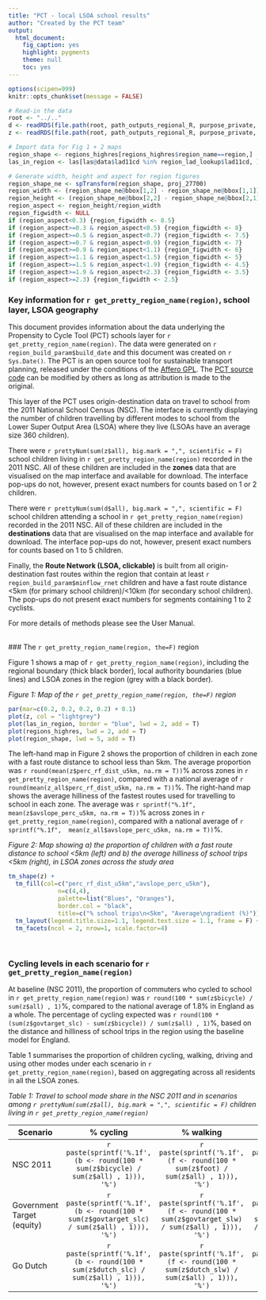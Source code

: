 ```yaml
---
title: "PCT - local LSOA school results"
author: "Created by the PCT team"
output: 
  html_document:
    fig_caption: yes
    highlight: pygments
    theme: null
    toc: yes
---
```


```r
options(scipen=999)
knitr::opts_chunk$set(message = FALSE)

# Read-in the data
root <- "../.."
d <- readRDS(file.path(root, path_outputs_regional_R, purpose_private, geography, region, "d.Rds"))
z <- readRDS(file.path(root, path_outputs_regional_R, purpose_private, geography, region, "z.Rds"))

# Import data for Fig 1 + 2 maps
region_shape <- regions_highres[regions_highres$region_name==region,]
las_in_region <- las[las@data$lad11cd %in% region_lad_lookup$lad11cd, ]

# Generate width, height and aspect for region figures
region_shape_ne <- spTransform(region_shape, proj_27700)
region_width <- (region_shape_ne@bbox[1,2] - region_shape_ne@bbox[1,1])/1000
region_height <- (region_shape_ne@bbox[2,2] - region_shape_ne@bbox[2,1])/1000
region_aspect <- region_height/region_width
region_figwidth <- NULL
if (region_aspect<0.3) {region_figwidth <- 8.5}
if (region_aspect>=0.3 & region_aspect<0.5) {region_figwidth <- 8}
if (region_aspect>=0.5 & region_aspect<0.7) {region_figwidth <- 7.5}
if (region_aspect>=0.7 & region_aspect<0.9) {region_figwidth <- 7}
if (region_aspect>=0.9 & region_aspect<1.1) {region_figwidth <- 6}
if (region_aspect>=1.1 & region_aspect<1.5) {region_figwidth <- 5}
if (region_aspect>=1.5 & region_aspect<1.9) {region_figwidth <- 4.5}
if (region_aspect>=1.9 & region_aspect<2.3) {region_figwidth <- 3.5}
if (region_aspect>=2.3) {region_figwidth <- 2.5}


```

### Key information for `r get_pretty_region_name(region)`, school layer, LSOA geography

This document provides information about the data underlying the Propensity to Cycle Tool (PCT) schools layer for `r get_pretty_region_name(region)`. The data were generated on `r region_build_param$build_date` and this document was created on `r Sys.Date()`. The PCT is an open source tool for sustainable transport planning, released under the conditions of the 
<a target="_blank" href="https://www.gnu.org/licenses/agpl-3.0">Affero GPL</a>. The <a target="_blank" href="https://github.com/npct">PCT source code</a> can be modified by others as long as attribution is made to the original.

This layer of the PCT uses origin-destination data on travel to school from the 2011 National School Census (NSC). The interface is currently displaying the number of children travelling by different modes to school from the Lower Super Output Area (LSOA) where they live (LSOAs have an average size 360 children). 

There were `r prettyNum(sum(z$all), big.mark = ",", scientific = F)` school children living in `r get_pretty_region_name(region)` recorded in the 2011 NSC. All of these children are included in the **zones** data that are visualised on the map interface and available for download. The interface pop-ups do not, however, present exact numbers for counts based on 1 or 2 children.

There were `r prettyNum(sum(d$all), big.mark = ",", scientific = F)` school children attending a school in `r get_pretty_region_name(region)` recorded in the 2011 NSC. All of these children are included in the **destinations** data that are visualised on the map interface and available for download.  The interface pop-ups do not, however, present exact numbers for counts based on 1 to 5 children.

Finally, the **Route Network (LSOA, clickable)** is built from all origin-destination fast routes within the region that contain at least `r region_build_param$minflow_rnet` children and have a fast route distance <5km (for primary school children)/<10km (for secondary school children). The pop-ups do not present exact numbers for segments containing 1 to 2 cyclists.

For more details of methods please see the User Manual.

<br>
### The `r get_pretty_region_name(region, the=F)` region

Figure 1 shows a map of `r get_pretty_region_name(region)`, including the regional boundary (thick black border), local authority boundaries (blue lines) and LSOA zones in the region (grey with a black border). 

*Figure 1: Map of the `r get_pretty_region_name(region, the=F)` region*
```r
par(mar=c(0.2, 0.2, 0.2, 0.2) + 0.1)
plot(z, col = "lightgrey")
plot(las_in_region, border = "blue", lwd = 2, add = T)
plot(regions_highres, lwd = 2, add = T)
plot(region_shape, lwd = 5, add = T)
```
The left-hand map in Figure 2 shows the proportion of children in each zone with a fast route distance to school less than 5km.  The average proportion was `r round(mean(z$perc_rf_dist_u5km, na.rm = T))`% across zones in `r get_pretty_region_name(region)`, compared with a national average of `r round(mean(z_all$perc_rf_dist_u5km, na.rm = T))`%. The right-hand map shows the average hilliness of the fastest routes used for travelling to school in each zone.  The average was `r sprintf("%.1f", mean(z$avslope_perc_u5km, na.rm = T))`% across zones in `r get_pretty_region_name(region)`, compared with a national average of `r sprintf("%.1f",  mean(z_all$avslope_perc_u5km, na.rm = T))`%.

*Figure 2: Map showing a) the proportion of children with a fast route distance to school <5km (left) and b) the average hilliness of school trips <5km (right), in LSOA zones across the study area*
```r
tm_shape(z) +
  tm_fill(col=c("perc_rf_dist_u5km","avslope_perc_u5km"),
              n=c(4,4),
              palette=list("Blues", "Oranges"),
              border.col = "black",
              title=c("% school trips\n<5km", "Average\ngradient (%)")) +
  tm_layout(legend.title.size=1.1, legend.text.size = 1.1, frame = F) +
  tm_facets(ncol = 2, nrow=1, scale.factor=4)

```

<br>

### Cycling levels in each scenario for `r get_pretty_region_name(region)`

At baseline (NSC 2011), the proportion of commuters who cycled to school in `r get_pretty_region_name(region)` was 
`r round(100 * sum(z$bicycle) / sum(z$all) , 1)`%, compared to the national average of 1.8% in England as a whole.  The percentage of cycling expected was
`r round(100 * (sum(z$govtarget_slc) - sum(z$bicycle)) / sum(z$all) , 1)`%, based on the distance and hilliness of school trips in the region using the baseline model for England.

Table 1 summarises the proportion of children cycling, walking, driving and using other modes under each scenario in `r get_pretty_region_name(region)`, based on aggregating across all residents in all the LSOA zones.

*Table 1: Travel to school mode share in the NSC 2011 and in scenarios among `r prettyNum(sum(z$all), big.mark = ",", scientific = F)` children living in `r get_pretty_region_name(region)`* 

| Scenario | % cycling | % walking | % driven by car | % all other modes |
| ------------- |:-------------: |:-------------: |:--------------:| :----------------: |
| NSC 2011 | `r paste(sprintf('%.1f', (b <- round(100 * sum(z$bicycle) / sum(z$all) , 1))), '%')`|`r paste(sprintf('%.1f', (f <- round(100 * sum(z$foot) / sum(z$all) , 1))), '%')`|`r paste(sprintf('%.1f', (cd <- round(100 * sum(z$car) / sum(z$all) , 1))), '%')` | `r paste(sprintf('%.1f', (100 - b - f - cd)), '%')` |
| Government Target (equity) | `r paste(sprintf('%.1f', (b <- round(100 * sum(z$govtarget_slc) / sum(z$all) , 1))), '%')` | `r paste(sprintf('%.1f', (f <- round(100 * sum(z$govtarget_slw) / sum(z$all) , 1))), '%')`|`r paste(sprintf('%.1f', (cd <- round(100 * sum(z$govtarget_sld) / sum(z$all) , 1))), '%')` | `r paste(sprintf('%.1f', (100 - b - f - cd)), '%')` |
| Go Dutch | `r paste(sprintf('%.1f', (b <- round(100 * sum(z$dutch_slc) / sum(z$all) , 1))), '%')` | `r paste(sprintf('%.1f', (f <- round(100 * sum(z$dutch_slw) / sum(z$all) , 1))), '%')`|`r paste(sprintf('%.1f', (cd <- round(100 * sum(z$dutch_sld) / sum(z$all) , 1))), '%')` | `r paste(sprintf('%.1f', (100 - b - f - cd)), '%')` |

<br>
